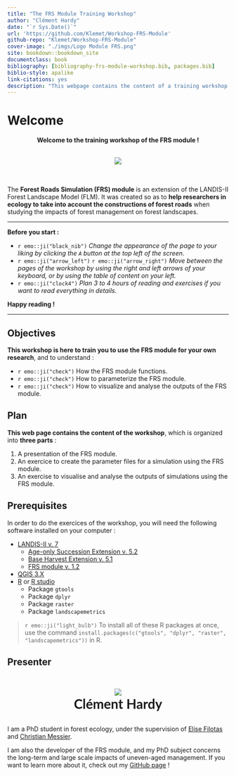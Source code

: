 ```yaml
---
title: "The FRS Module Training Workshop"
author: "Clément Hardy"
date: "`r Sys.Date()`"
url: 'https://github.com/Klemet/Workshop-FRS-Module'
github-repo: "Klemet/Workshop-FRS-Module"
cover-image: "./imgs/Logo Module FRS.png"
site: bookdown::bookdown_site
documentclass: book
bibliography: [bibliography-frs-module-workshop.bib, packages.bib]
biblio-style: apalike
link-citations: yes
description: "This webpage contains the content of a training workshop for the Forest Roads Simulation (FRS) module developed for the LANDIS-II model."
---
```


# Welcome {-}

<center>
**Welcome to the training workshop of the FRS module !**
</br>
</br>


![](./imgs/Logo Module FRS.png)
</br>
</br>
</br>
</center>

The **Forest Roads Simulation (FRS) module** is an extension of the LANDIS-II Forest Landscape Model (FLM). It was created so as to **help researchers in ecology to take into account the constructions of forest roads** when studying the impacts of forest management on forest landscapes.

* * *

**Before you start :**

- `r emo::ji("black_nib")` *Change the appearance of the page to your liking by clicking the `A` button at the top left of the screen.*
- `r emo::ji("arrow_left")` `r emo::ji("arrow_right")` *Move between the pages of the workshop by using the right and left arrows of your keyboard, or by using the table of content on your left.*
- `r emo::ji("clock4")` *Plan 3 to 4 hours of reading and exercises if you want to read everything in details.*

**Happy reading !**

* * *

## Objectives

**This workshop is here to train you to use the FRS module for your own research**, and to understand :

- `r emo::ji("check")` How the FRS module functions.
- `r emo::ji("check")` How to parameterize the FRS module.
- `r emo::ji("check")` How to visualize and analyse the outputs of the FRS module.

## Plan

**This web page contains the content of the workshop**, which is organized into **three parts** :

1. A presentation of the FRS module.
2. An exercice to create the parameter files for a simulation using the FRS module.
3. An exercise to visualise and analyse the outputs of simulations using the FRS module.

## Prerequisites

In order to do the exercices of the workshop, you will need the following software installed on your computer :

- [LANDIS-II v. 7](http://www.landis-ii.org/install)
  - [Age-only Succession Extension v. 5.2](https://github.com/LANDIS-II-Foundation/Extension-Age-Only-Succession/raw/master/deploy/installer/LANDIS-II-V7%20Age%20Only%20Succession%205.2-setup.exe)
  - [Base Harvest Extension v. 5.1](https://github.com/LANDIS-II-Foundation/Extension-Base-Harvest/raw/master/deploy/installer/LANDIS-II-V7%20Base%20Harvest%205.1-setup.exe)
  - [FRS module v. 1.2](https://github.com/Klemet/LANDIS-II-Forest-Roads-Simulation-module/releases/download/1.2/LANDIS-II-V7.Forest.Road.Simulation.module.1.2-setup.exe)
- [QGIS 3.X](https://qgis.org)
- [R](https://www.r-project.org/) or [R studio](https://www.rstudio.com/)
  - Package `gtools`
  - Package `dplyr`
  - Package `raster`
  - Package `landscapemetrics`

> `r emo::ji("light_bulb")` To install all of these R packages at once, use the command `install.packages(c("gtools", "dplyr", "raster", "landscapemetrics"))` in R.

## Presenter

<center>
</br>


![](./imgs/clement.png)
</br>
<span style="font-family:Lato; font-size:30px;">**Clément Hardy**</span>
</br>
</br>
</center>

I am a PhD student in forest ecology, under the supervision of [Elise Filotas](http://elisefilotas.ca/en/home/) and [Christian Messier](www.cef-cfr.ca/index.php?n=Membres.ChristianMessier?userlang=en).

I am also the developer of the FRS module, and my PhD subject concerns the long-term and large scale impacts of uneven-aged management. If you want to learn more about it, check out my [GitHub page](https://github.com/Klemet) !
